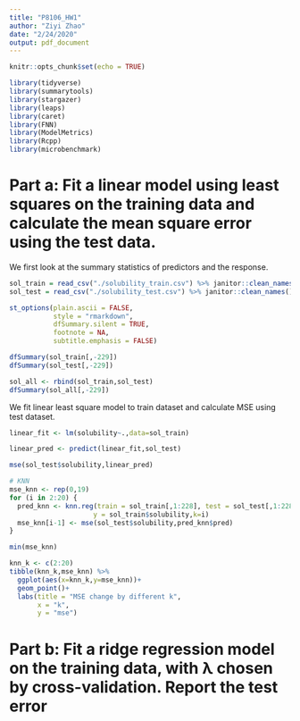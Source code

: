 ```yaml
---
title: "P8106_HW1"
author: "Ziyi Zhao"
date: "2/24/2020"
output: pdf_document
---
```


```r
knitr::opts_chunk$set(echo = TRUE)

library(tidyverse)
library(summarytools)
library(stargazer)
library(leaps)
library(caret)
library(FNN)
library(ModelMetrics)
library(Rcpp)
library(microbenchmark)

```


# Part a: Fit a linear model using least squares on the training data and calculate the mean square error using the test data.

We first look at the summary statistics of predictors and the response.

```r
sol_train = read_csv("./solubility_train.csv") %>% janitor::clean_names()
sol_test = read_csv("./solubility_test.csv") %>% janitor::clean_names()

st_options(plain.ascii = FALSE,
           style = "rmarkdown",
           dfSummary.silent = TRUE,
           footnote = NA,
           subtitle.emphasis = FALSE)

dfSummary(sol_train[,-229])
dfSummary(sol_test[,-229])

sol_all <- rbind(sol_train,sol_test)
dfSummary(sol_all[,-229])

```

We fit linear least square model to train dataset and calculate MSE using test dataset.

```r
linear_fit <- lm(solubility~.,data=sol_train)

linear_pred <- predict(linear_fit,sol_test)

mse(sol_test$solubility,linear_pred)

# KNN
mse_knn <- rep(0,19)
for (i in 2:20) {
  pred_knn <- knn.reg(train = sol_train[,1:228], test = sol_test[,1:228],
                     y = sol_train$solubility,k=i)
  mse_knn[i-1] <- mse(sol_test$solubility,pred_knn$pred)
}

min(mse_knn)

knn_k <- c(2:20)
tibble(knn_k,mse_knn) %>% 
  ggplot(aes(x=knn_k,y=mse_knn))+
  geom_point()+
  labs(title = "MSE change by different k",
       x = "k",
       y = "mse")


```


# Part b: Fit a ridge regression model on the training data, with λ chosen by cross-validation. Report the test error

```r

```







